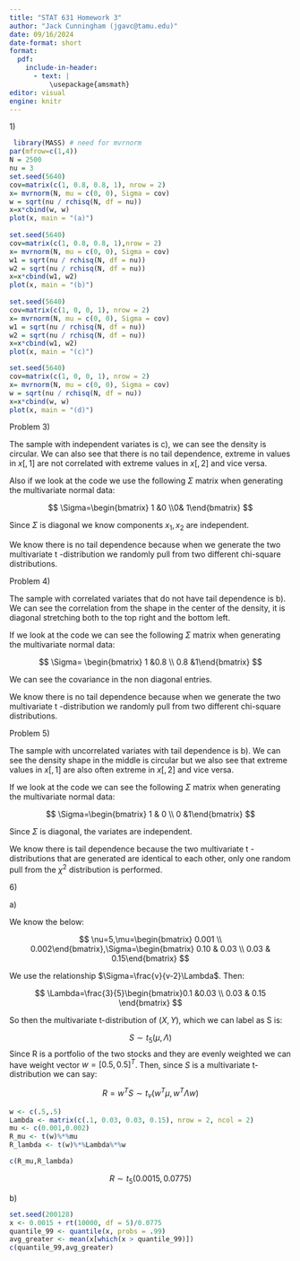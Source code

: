 ```yaml
---
title: "STAT 631 Homework 3"
author: "Jack Cunningham (jgavc@tamu.edu)"
date: 09/16/2024
date-format: short
format:
  pdf:
    include-in-header:
      - text: |
          \usepackage{amsmath}
editor: visual
engine: knitr
---
```


1\)

```r
 library(MASS) # need for mvrnorm
par(mfrow=c(1,4))
N = 2500
nu = 3
set.seed(5640)
cov=matrix(c(1, 0.8, 0.8, 1), nrow = 2)
x= mvrnorm(N, mu = c(0, 0), Sigma = cov)
w = sqrt(nu / rchisq(N, df = nu))
x=x*cbind(w, w)
plot(x, main = "(a)")
 
set.seed(5640)
cov=matrix(c(1, 0.8, 0.8, 1),nrow = 2)
x= mvrnorm(N, mu = c(0, 0), Sigma = cov)
w1 = sqrt(nu / rchisq(N, df = nu))
w2 = sqrt(nu / rchisq(N, df = nu))
x=x*cbind(w1, w2)
plot(x, main = "(b)")
 
set.seed(5640)
cov=matrix(c(1, 0, 0, 1), nrow = 2)
x= mvrnorm(N, mu = c(0, 0), Sigma = cov)
w1 = sqrt(nu / rchisq(N, df = nu))
w2 = sqrt(nu / rchisq(N, df = nu))
x=x*cbind(w1, w2)
plot(x, main = "(c)")

set.seed(5640)
cov=matrix(c(1, 0, 0, 1), nrow = 2)
x= mvrnorm(N, mu = c(0, 0), Sigma = cov)
w = sqrt(nu / rchisq(N, df = nu))
x=x*cbind(w, w)
plot(x, main = "(d)")

```

Problem 3)

The sample with independent variates is c), we can see the density is circular. We can also see that there is no tail dependence, extreme in values in $x[,1]$ are not correlated with extreme values in $x[,2]$ and vice versa.

Also if we look at the code we use the following $\Sigma$ matrix when generating the multivariate normal data:

$$
\Sigma=\begin{bmatrix} 1 &0 \\0& 1\end{bmatrix}
$$

Since $\Sigma$ is diagonal we know components $x_1,x_2$ are independent.

We know there is no tail dependence because when we generate the two multivariate t -distribution we randomly pull from two different chi-square distributions.

Problem 4)

The sample with correlated variates that do not have tail dependence is b). We can see the correlation from the shape in the center of the density, it is diagonal stretching both to the top right and the bottom left.

If we look at the code we can see the following $\Sigma$ matrix when generating the multivariate normal data:

$$
\Sigma= \begin{bmatrix} 1 &0.8 \\ 0.8 &1\end{bmatrix}
$$

We can see the covariance in the non diagonal entries.

We know there is no tail dependence because when we generate the two multivariate t -distribution we randomly pull from two different chi-square distributions.

Problem 5)

The sample with uncorrelated variates with tail dependence is b). We can see the density shape in the middle is circular but we also see that extreme values in $x[,1]$ are also often extreme in $x[,2]$ and vice versa.

If we look at the code we can see the following $\Sigma$ matrix when generating the multivariate normal data:

$$
\Sigma=\begin{bmatrix} 1 & 0 \\ 0 &1\end{bmatrix}
$$

Since $\Sigma$ is diagonal, the variates are independent.

We know there is tail dependence because the two multivariate t -distributions that are generated are identical to each other, only one random pull from the $\chi^2$ distribution is performed.

6\)

a\)

We know the below:

$$
\nu=5,\mu=\begin{bmatrix} 0.001 \\ 0.002\end{bmatrix},\Sigma=\begin{bmatrix} 0.10 & 0.03 \\ 0.03 & 0.15\end{bmatrix}
$$

We use the relationship $\Sigma=\frac{v}{v-2}\Lambda$. Then:

$$
\Lambda=\frac{3}{5}\begin{bmatrix}0.1 &0.03 \\ 0.03 & 0.15 \end{bmatrix}
$$

So then the multivariate t-distribution of $(X,Y)$, which we can label as S is:

$$
S \sim t_{5}(\mu,\Lambda)
$$
Since R is a portfolio of the two stocks and they are evenly weighted we can have weight vector $w=[0.5,0.5]^T$. Then, since $S$ is a multivariate t-distribution we can say:

$$
R=w^TS\sim t_{\nu}(w^T\mu,w^T \Lambda w)
$$

```r
w <- c(.5,.5)
Lambda <- matrix(c(.1, 0.03, 0.03, 0.15), nrow = 2, ncol = 2)
mu <- c(0.001,0.002)
R_mu <- t(w)%*%mu
R_lambda <- t(w)%*%Lambda%*%w

c(R_mu,R_lambda)
```

$$
R\sim t_{5}(0.0015,0.0775)
$$

b\)

```r
set.seed(200128)
x <- 0.0015 + rt(10000, df = 5)/0.0775
quantile_99 <- quantile(x, probs = .99)
avg_greater <- mean(x[which(x > quantile_99)])
c(quantile_99,avg_greater)
```
